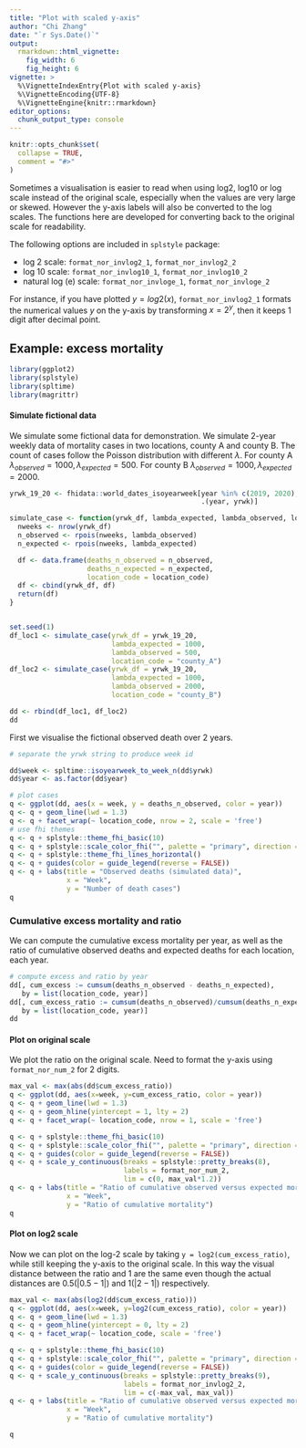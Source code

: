 ```yaml
---
title: "Plot with scaled y-axis"
author: "Chi Zhang"
date: "`r Sys.Date()`"
output:
  rmarkdown::html_vignette:
    fig_width: 6
    fig_height: 6
vignette: >
  %\VignetteIndexEntry{Plot with scaled y-axis}
  %\VignetteEncoding{UTF-8}
  %\VignetteEngine{knitr::rmarkdown}
editor_options: 
  chunk_output_type: console
---
```


```r
knitr::opts_chunk$set(
  collapse = TRUE,
  comment = "#>"
)
```


Sometimes a visualisation is easier to read when using log2, log10 or log scale instead of the original scale, especially when the values are very large or skewed. However the y-axis labels will also be converted to the log scales. The functions here are developed for converting back to the original scale for readability. 

The following options are included in `splstyle` package: 

- log 2 scale: `format_nor_invlog2_1`, `format_nor_invlog2_2`
- log 10 scale: `format_nor_invlog10_1`, `format_nor_invlog10_2`
- natural log (e) scale: `format_nor_invloge_1`, `format_nor_invloge_2`


For instance, if you have plotted $y = log2(x)$, `format_nor_invlog2_1` formats the numerical values $y$ on the y-axis by transforming $x = 2^y$, then it keeps 1 digit after decimal point.  



## Example: excess mortality 


```r
library(ggplot2)
library(splstyle)
library(spltime)
library(magrittr)
```



#### Simulate fictional data


We simulate some fictional data for demonstration. We simulate 2-year weekly data of mortality cases in two locations, county A and county B. The count of cases follow the Poisson distribution with different $\lambda$. For county A $\lambda_{observed} = 1000, \lambda_{expected} = 500$. For county B $\lambda_{observed} = 1000, \lambda_{expected} = 2000$. 

```r
yrwk_19_20 <- fhidata::world_dates_isoyearweek[year %in% c(2019, 2020),
                                               .(year, yrwk)]

simulate_case <- function(yrwk_df, lambda_expected, lambda_observed, location_code){
  nweeks <- nrow(yrwk_df)
  n_observed <- rpois(nweeks, lambda_observed)
  n_expected <- rpois(nweeks, lambda_expected)

  df <- data.frame(deaths_n_observed = n_observed,
                   deaths_n_expected = n_expected,
                   location_code = location_code)
  df <- cbind(yrwk_df, df)
  return(df)
}


set.seed(1)
df_loc1 <- simulate_case(yrwk_df = yrwk_19_20,
                         lambda_expected = 1000,
                         lambda_observed = 500,
                         location_code = "county_A")
df_loc2 <- simulate_case(yrwk_df = yrwk_19_20,
                         lambda_expected = 1000,
                         lambda_observed = 2000,
                         location_code = "county_B")

dd <- rbind(df_loc1, df_loc2)
dd
```


First we visualise the fictional observed death over 2 years. 

```r
# separate the yrwk string to produce week id

dd$week <- spltime::isoyearweek_to_week_n(dd$yrwk)
dd$year <- as.factor(dd$year)

# plot cases
q <- ggplot(dd, aes(x = week, y = deaths_n_observed, color = year))
q <- q + geom_line(lwd = 1.3)
q <- q + facet_wrap(~ location_code, nrow = 2, scale = 'free')
# use fhi themes
q <- q + splstyle::theme_fhi_basic(10)
q <- q + splstyle::scale_color_fhi("", palette = "primary", direction = -1)
q <- q + splstyle::theme_fhi_lines_horizontal()
q <- q + guides(color = guide_legend(reverse = FALSE))
q <- q + labs(title = "Observed deaths (simulated data)", 
              x = "Week",
              y = "Number of death cases")
q
```



### Cumulative excess mortality and ratio

We can compute the cumulative excess mortality per year, as well as the ratio of cumulative observed deaths and expected deaths for each location, each year. 

```r
# compute excess and ratio by year
dd[, cum_excess := cumsum(deaths_n_observed - deaths_n_expected),
   by = list(location_code, year)]
dd[, cum_excess_ratio := cumsum(deaths_n_observed)/cumsum(deaths_n_expected),
   by = list(location_code, year)]
dd
```


#### Plot on original scale

We plot the ratio on the original scale. Need to format the y-axis using `format_nor_num_2` for 2 digits.

```r
max_val <- max(abs(dd$cum_excess_ratio))
q <- ggplot(dd, aes(x=week, y=cum_excess_ratio, color = year))
q <- q + geom_line(lwd = 1.3)
q <- q + geom_hline(yintercept = 1, lty = 2)
q <- q + facet_wrap(~ location_code, nrow = 1, scale = 'free')

q <- q + splstyle::theme_fhi_basic(10)
q <- q + splstyle::scale_color_fhi("", palette = "primary", direction = -1)
q <- q + guides(color = guide_legend(reverse = FALSE))
q <- q + scale_y_continuous(breaks = splstyle::pretty_breaks(8),
                            labels = format_nor_num_2,
                            lim = c(0, max_val*1.2))
q <- q + labs(title = "Ratio of cumulative observed versus expected mortality (simulated data)", 
              x = "Week",
              y = "Ratio of cumulative mortality")
q
```


#### Plot on log2 scale

Now we can plot on the log-2 scale by taking `y = log2(cum_excess_ratio)`, while still keeping the y-axis to the original scale. In this way the visual distance between the ratio and 1 are the same even though the actual distances are $0.5 (|0.5-1|)$ and $1 (|2-1|)$ respectively. 

```r
max_val <- max(abs(log2(dd$cum_excess_ratio)))
q <- ggplot(dd, aes(x=week, y=log2(cum_excess_ratio), color = year))
q <- q + geom_line(lwd = 1.3)
q <- q + geom_hline(yintercept = 0, lty = 2)
q <- q + facet_wrap(~ location_code, scale = 'free')

q <- q + splstyle::theme_fhi_basic(10)
q <- q + splstyle::scale_color_fhi("", palette = "primary", direction = -1)
q <- q + guides(color = guide_legend(reverse = FALSE))
q <- q + scale_y_continuous(breaks = splstyle::pretty_breaks(9),
                            labels = format_nor_invlog2_2,
                            lim = c(-max_val, max_val))
q <- q + labs(title = "Ratio of cumulative observed versus expected mortality (simulated data)", 
              x = "Week",
              y = "Ratio of cumulative mortality")

q
```


